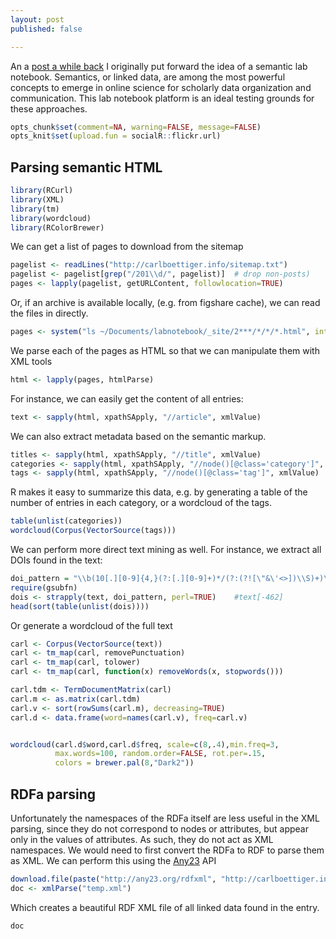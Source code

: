```yaml
---
layout: post
published: false

---
```


An a [post a while back]() I originally put forward the idea of a semantic lab notebook.  Semantics, or linked data, are among the most powerful concepts to emerge in online science for scholarly data organization and communication. This lab notebook platform is an ideal testing grounds for these approaches. 





```r
opts_chunk$set(comment=NA, warning=FALSE, message=FALSE)
opts_knit$set(upload.fun = socialR::flickr.url)
```

## Parsing semantic HTML

```r
library(RCurl)
library(XML)
library(tm)
library(wordcloud)
library(RColorBrewer)
```

We can get a list of pages to download from the sitemap

```r
pagelist <- readLines("http://carlboettiger.info/sitemap.txt")
pagelist <- pagelist[grep("/201\\d/", pagelist)]  # drop non-posts)
pages <- lapply(pagelist, getURLContent, followlocation=TRUE)
```

Or, if an archive is available locally, (e.g. from figshare cache), we can read the files in directly.  


```r
pages <- system("ls ~/Documents/labnotebook/_site/2***/*/*/*.html", intern=TRUE)
```

We parse each of the pages as HTML so that we can manipulate them with XML tools


```r
html <- lapply(pages, htmlParse)
```

For instance, we can easily get the content of all entries:

```r
text <- sapply(html, xpathSApply, "//article", xmlValue) 
```

We can also extract metadata based on the semantic markup.  

```r
titles <- sapply(html, xpathSApply, "//title", xmlValue)
categories <- sapply(html, xpathSApply, "//node()[@class='category']", xmlValue)
tags <- sapply(html, xpathSApply, "//node()[@class='tag']", xmlValue)
```

R makes it easy to summarize this data, e.g. by generating a table of the number of entries in each category, or a wordcloud of the tags.  

```r
table(unlist(categories))
wordcloud(Corpus(VectorSource(tags)))
```


We can perform more direct text mining as well. For instance, we extract all DOIs found in the text: 

```r
doi_pattern = "\\b(10[.][0-9]{4,}(?:[.][0-9]+)*/(?:(?![\"&\'<>])\\S)+)\\b"
require(gsubfn)
dois <- strapply(text, doi_pattern, perl=TRUE)    #text[-462]
head(sort(table(unlist(dois))))
```

Or generate a wordcloud of the full text 

```r

carl <- Corpus(VectorSource(text))
carl <- tm_map(carl, removePunctuation)
carl <- tm_map(carl, tolower)
carl <- tm_map(carl, function(x) removeWords(x, stopwords()))       

carl.tdm <- TermDocumentMatrix(carl)
carl.m <- as.matrix(carl.tdm)
carl.v <- sort(rowSums(carl.m), decreasing=TRUE)
carl.d <- data.frame(word=names(carl.v), freq=carl.v)


wordcloud(carl.d$word,carl.d$freq, scale=c(8,.4),min.freq=3,
          max.words=100, random.order=FALSE, rot.per=.15, 
          colors = brewer.pal(8,"Dark2"))
```

## RDFa parsing


Unfortunately the namespaces of the RDFa itself are less useful in the XML parsing, since they do not correspond to nodes or attributes, but appear only in the values of attributes.  As such, they do not act as XML namespaces.  We would need to first convert the RDFa to RDF to parse them as XML. We can perform this using the [Any23](http://any23.org) API

```r
download.file(paste("http://any23.org/rdfxml", "http://carlboettiger.info", sep="/"), "temp.xml")
doc <- xmlParse("temp.xml")
```

Which creates a beautiful RDF XML file of all linked data found in the entry.   

```r
doc
```

